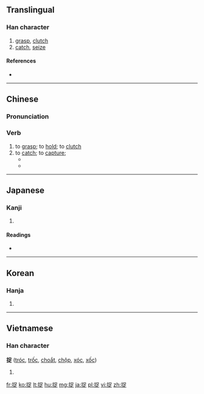 ==Translingual==

===Han character===
{{Han char|rn=64|rad=手|as=07|sn=10|four=5608<sub>1</sub>|canj=手口卜人 (QRYO)}}

# [[grasp]], [[clutch]]
# [[catch]], [[seize]]

====References====
* {{Han ref|kx=0433.120|dkj=12136|dj=0782.240|hdz=31882.040|uh=6349|ud=25417|bh=AEBB|bd=44731}}

----
==Chinese==
{{zh-forms}}

===Pronunciation===
{{zh-pron
|m=zhuō
|c=zuk1,zuk3
|cat=v
}}

===Verb===
{{zh-verb}}

# to [[grasp]]; to [[hold]]; to [[clutch]] 
# to [[catch]]; to [[capture]];
#* {{zh-usex|小 雛雞 圍 在 母雞 的 周圍 '''捉''' 虫子|。The baby chicks are '''catching''' insects around the hen.|link=y}}
#* {{zh-usex|他們 '''捉''' 到了 幾 條 魚。|They '''caught''' several fish.|link=y}} 

----

==Japanese==

===Kanji===
{{ja-kanji|grade=|rs=手07}}

# {{defn|lang=ja|sort=手07}}

====Readings====
* {{ja-readings|on=[[そく]] (soku), [[さく]] (saku)|kun=[[とらえる]] (toraeru)}}

----

==Korean==

===Hanja===
{{ko-hanja|hangeul=착|eumhun=|rv=chak|mr=ch'ak|y=chak}}

# {{defn|lang=ko|sort=手07}}

----
==Vietnamese==

===Han character===
'''捉''' ([[tróc]], [[trốc]], [[choắt]], [[chộp]], [[xóc]], [[xốc]])

# {{defn|lang=vi}}

[[fr:捉]]
[[ko:捉]]
[[lt:捉]]
[[hu:捉]]
[[mg:捉]]
[[ja:捉]]
[[pl:捉]]
[[vi:捉]]
[[zh:捉]]
